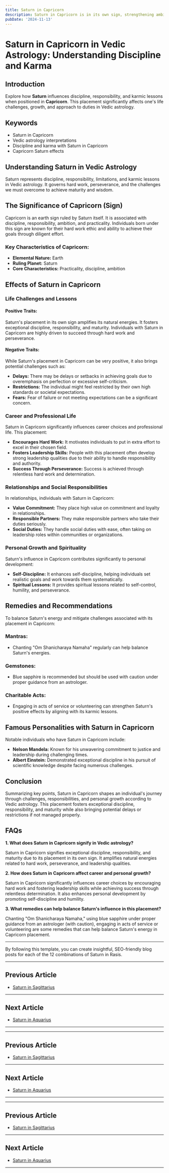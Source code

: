 ```yaml
---
title: Saturn in Capricorn
description: Saturn in Capricorn is in its own sign, strengthening ambition and practicality. Individuals are disciplined, goal-oriented, and focused on achieving success through hard work.
pubDate: '2024-11-13'
---
```


# Saturn in Capricorn in Vedic Astrology: Understanding Discipline and Karma

## Introduction

Explore how **Saturn** influences discipline, responsibility, and karmic lessons when positioned in **Capricorn**. This placement significantly affects one's life challenges, growth, and approach to duties in Vedic astrology.

## Keywords

- Saturn in Capricorn
- Vedic astrology interpretations
- Discipline and karma with Saturn in Capricorn
- Capricorn Saturn effects

## Understanding Saturn in Vedic Astrology

Saturn represents discipline, responsibility, limitations, and karmic lessons in Vedic astrology. It governs hard work, perseverance, and the challenges we must overcome to achieve maturity and wisdom.

## The Significance of Capricorn (Sign)

Capricorn is an earth sign ruled by Saturn itself. It is associated with discipline, responsibility, ambition, and practicality. Individuals born under this sign are known for their hard work ethic and ability to achieve their goals through diligent effort.

### Key Characteristics of Capricorn:
- **Elemental Nature:** Earth
- **Ruling Planet:** Saturn
- **Core Characteristics:** Practicality, discipline, ambition

## Effects of Saturn in Capricorn

### Life Challenges and Lessons

#### Positive Traits:
Saturn's placement in its own sign amplifies its natural energies. It fosters exceptional discipline, responsibility, and maturity. Individuals with Saturn in Capricorn are highly driven to succeed through hard work and perseverance.

#### Negative Traits:
While Saturn's placement in Capricorn can be very positive, it also brings potential challenges such as:
- **Delays:** There may be delays or setbacks in achieving goals due to overemphasis on perfection or excessive self-criticism.
- **Restrictions:** The individual might feel restricted by their own high standards or societal expectations.
- **Fears:** Fear of failure or not meeting expectations can be a significant concern.

### Career and Professional Life

Saturn in Capricorn significantly influences career choices and professional life. This placement:
- **Encourages Hard Work:** It motivates individuals to put in extra effort to excel in their chosen field.
- **Fosters Leadership Skills:** People with this placement often develop strong leadership qualities due to their ability to handle responsibility and authority.
- **Success Through Perseverance:** Success is achieved through relentless hard work and determination.

### Relationships and Social Responsibilities

In relationships, individuals with Saturn in Capricorn:
- **Value Commitment:** They place high value on commitment and loyalty in relationships.
- **Responsible Partners:** They make responsible partners who take their duties seriously.
- **Social Duties:** They handle social duties with ease, often taking on leadership roles within communities or organizations.

### Personal Growth and Spirituality

Saturn's influence in Capricorn contributes significantly to personal development:
- **Self-Discipline:** It enhances self-discipline, helping individuals set realistic goals and work towards them systematically.
- **Spiritual Lessons:** It provides spiritual lessons related to self-control, humility, and perseverance.

## Remedies and Recommendations

To balance Saturn's energy and mitigate challenges associated with its placement in Capricorn:

### Mantras:
- Chanting "Om Shanicharaya Namaha" regularly can help balance Saturn's energies.

### Gemstones:
- Blue sapphire is recommended but should be used with caution under proper guidance from an astrologer.

### Charitable Acts:
- Engaging in acts of service or volunteering can strengthen Saturn's positive effects by aligning with its karmic lessons.

## Famous Personalities with Saturn in Capricorn

Notable individuals who have Saturn in Capricorn include:

- **Nelson Mandela:** Known for his unwavering commitment to justice and leadership during challenging times.
- **Albert Einstein:** Demonstrated exceptional discipline in his pursuit of scientific knowledge despite facing numerous challenges.

## Conclusion

Summarizing key points, Saturn in Capricorn shapes an individual's journey through challenges, responsibilities, and personal growth according to Vedic astrology. This placement fosters exceptional discipline, responsibility, and maturity while also bringing potential delays or restrictions if not managed properly.

## FAQs

**1. What does Saturn in Capricorn signify in Vedic astrology?**

Saturn in Capricorn signifies exceptional discipline, responsibility, and maturity due to its placement in its own sign. It amplifies natural energies related to hard work, perseverance, and leadership qualities.

**2. How does Saturn in Capricorn affect career and personal growth?**

Saturn in Capricorn significantly influences career choices by encouraging hard work and fostering leadership skills while achieving success through relentless determination. It also enhances personal development by promoting self-discipline and humility.

**3. What remedies can help balance Saturn's influence in this placement?**

Chanting "Om Shanicharaya Namaha," using blue sapphire under proper guidance from an astrologer (with caution), engaging in acts of service or volunteering are some remedies that can help balance Saturn's energy in Capricorn placement.

---

By following this template, you can create insightful, SEO-friendly blog posts for each of the 12 combinations of Saturn in Rasis.

---

## Previous Article
- [Saturn in Sagittarius](/blogs-md/0807_Saturn_in_Rashi/080709_Saturn_in_Sagittarius.mdx)

---

## Next Article
- [Saturn in Aquarius](/blogs-md/0807_Saturn_in_Rashi/080711_Saturn_in_Aquarius.mdx)

---
---

## Previous Article
- [Saturn in Sagittarius](080709_Saturn_in_Sagittarius.mdx)

---

## Next Article
- [Saturn in Aquarius](080711_Saturn_in_Aquarius.mdx)

---
---

## Previous Article
- [Saturn in Sagittarius](080709_Saturn_in_Sagittarius.mdx)

---

## Next Article
- [Saturn in Aquarius](080711_Saturn_in_Aquarius.mdx)

---
